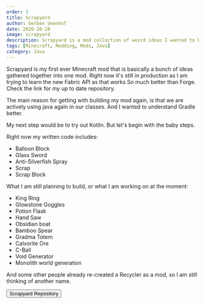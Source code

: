 ```yaml
---
order: 3
title: Scrapyard
author: Gerben Veenhof
date: 2020-10-28
image: scrapyard
description: Scrapyard is a mod collection of weird ideas I wanted to build but not put in a separete mod.
tags: [Minecraft, Modding, Mods, Java]
category: Java
---
```



Scrapyard is my first ever Minecraft mod that is basically a bunch of ideas gathered together into one mod.
Right now it's still in production as I am trying to learn the new Fabric API as that works So much better than Forge.
Check the link for my up to date repository.

The main reason for getting with building my mod again, is that we are actively using java again in our classes. And I wanted to understand Gradle better.

My next step would be to try out Kotlin. But let's begin with the baby steps.

Right now my written code includes:

- Balloon Block
- Glass Sword
- Anti-Silverfish Spray
- Scrap
- Scrap Block

What I am still planning to build, or what I am working on at the moment:

- King Ring
- Glowstone Goggles
- Potion Flask
- Hand Saw
- Obsidian boat
- Bamboo Spear
- Gradma Totem
- Calvorite Ore
- C-Ball
- Void Generator
- Monolith world generation

And some other people already re-created a Recycler as a mod, so I am still thinking of another name.

<FlexCenter>
  <Button href="https://github.com/nlxdodge/scrapyard" icon="mdi:github">Scrapyard Repository</Button>
</FlexCenter>
